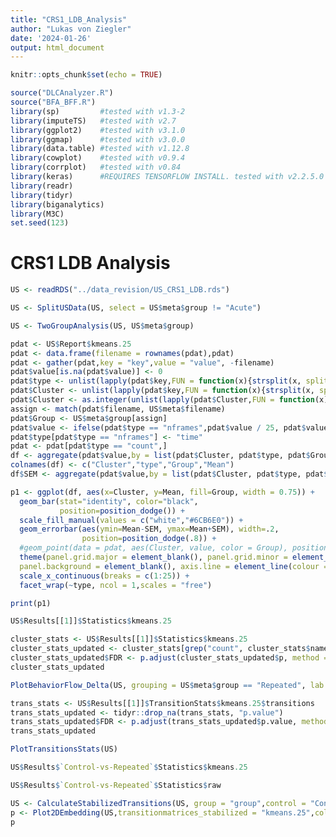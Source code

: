 ---
title: "CRS1_LDB_Analysis"
author: "Lukas von Ziegler"
date: '2024-01-26'
output: html_document
---

```{r setup, include=FALSE}
knitr::opts_chunk$set(echo = TRUE)
```


```{r, message=FALSE, warning = FALSE}
source("DLCAnalyzer.R")
source("BFA_BFF.R")
library(sp)         #tested with v1.3-2
library(imputeTS)   #tested with v2.7
library(ggplot2)    #tested with v3.1.0
library(ggmap)      #tested with v3.0.0
library(data.table) #tested with v1.12.8
library(cowplot)    #tested with v0.9.4
library(corrplot)   #tested with v0.84
library(keras)      #REQUIRES TENSORFLOW INSTALL. tested with v2.2.5.0
library(readr)
library(tidyr)
library(biganalytics)
library(M3C)
set.seed(123)
```


# CRS1 LDB Analysis

```{r, fig.width=5, fig.height=2}
US <- readRDS("../data_revision/US_CRS1_LDB.rds")

US <- SplitUSData(US, select = US$meta$group != "Acute")

US <- TwoGroupAnalysis(US, US$meta$group)
```

```{r, fig.height=1.9, fig.width=5.5}
pdat <- US$Report$kmeans.25
pdat <- data.frame(filename = rownames(pdat),pdat)
pdat <- gather(pdat,key = "key",value = "value", -filename)
pdat$value[is.na(pdat$value)] <- 0
pdat$type <- unlist(lapply(pdat$key,FUN = function(x){strsplit(x, split = "\\.")[[1]][2]}))
pdat$Cluster <- unlist(lapply(pdat$key,FUN = function(x){strsplit(x, split = "\\.")[[1]][1]}))
pdat$Cluster <- as.integer(unlist(lapply(pdat$Cluster,FUN = function(x){strsplit(x, split = "X")[[1]][2]})))
assign <- match(pdat$filename, US$meta$filename)
pdat$Group <- US$meta$group[assign]
pdat$value <- ifelse(pdat$type == "nframes",pdat$value / 25, pdat$value)
pdat$type[pdat$type == "nframes"] <- "time"
pdat <- pdat[pdat$type == "count",]
df <- aggregate(pdat$value,by = list(pdat$Cluster, pdat$type, pdat$Group), FUN = mean)
colnames(df) <- c("Cluster","type","Group","Mean")
df$SEM <- aggregate(pdat$value,by = list(pdat$Cluster, pdat$type, pdat$Group), FUN = sd)$x / sqrt(16)

p1 <- ggplot(df, aes(x=Cluster, y=Mean, fill=Group, width = 0.75)) + 
  geom_bar(stat="identity", color="black", 
           position=position_dodge()) +
  scale_fill_manual(values = c("white","#6CB6E0")) +
  geom_errorbar(aes(ymin=Mean-SEM, ymax=Mean+SEM), width=.2,
                position=position_dodge(.8)) +
  #geom_point(data = pdat, aes(Cluster, value, color = Group), position = position_jitterdodge(.3), color = "black", alpha = 0.2, size = 0.3)+ 
  theme(panel.grid.major = element_blank(), panel.grid.minor = element_blank(),
  panel.background = element_blank(), axis.line = element_line(colour = "black")) + 
  scale_x_continuous(breaks = c(1:25)) +
  facet_wrap(~type, ncol = 1,scales = "free")

print(p1)

US$Results[[1]]$Statistics$kmeans.25

cluster_stats <- US$Results[[1]]$Statistics$kmeans.25
cluster_stats_updated <- cluster_stats[grep("count", cluster_stats$name), ]
cluster_stats_updated$FDR <- p.adjust(cluster_stats_updated$p, method = "BY")
cluster_stats_updated
```

```{r, fig.height=5, fig.width=5}
PlotBehaviorFlow_Delta(US, grouping = US$meta$group == "Repeated", lab = "kmeans.25")

trans_stats <- US$Results[[1]]$TransitionStats$kmeans.25$transitions
trans_stats_updated <- tidyr::drop_na(trans_stats, "p.value")
trans_stats_updated$FDR <- p.adjust(trans_stats_updated$p.value, method = "BY")
trans_stats_updated
```

```{r, fig.width=5, fig.height=2}
PlotTransitionsStats(US)

US$Results$`Control-vs-Repeated`$Statistics$kmeans.25

US$Results$`Control-vs-Repeated`$Statistics$raw
```

```{r, fig.height=3.2, fig.width=4.5}
US <- CalculateStabilizedTransitions(US, group = "group",control = "Control",labels = "kmeans.25")
p <- Plot2DEmbedding(US,transitionmatrices_stabilized = "kmeans.25",colorby = "group", colors =  c("grey", "#6CB6E0"), plot.sem = TRUE, method = "umap", seed = 123)
p
```